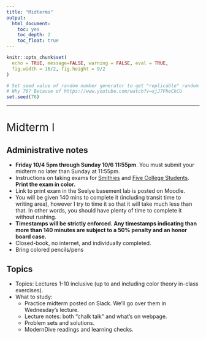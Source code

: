 ```yaml
---
title: "Midterms"
output:
  html_document:
    toc: yes
    toc_depth: 2
    toc_float: true
---
```


```r
knitr::opts_chunk$set(
  echo = TRUE, message=FALSE, warning = FALSE, eval = TRUE, 
  fig.width = 16/2, fig.height = 9/2
)

# Set seed value of random number generator to get "replicable" random numbers.
# Why 76? Because of https://www.youtube.com/watch?v=xjJ7FheCkCU
set.seed(76)
```

<!--
{target="_blank"}
-->

<style>
h1{font-weight: 400;}
</style>



***



# Midterm I {#midtermI}

## Administrative notes

* **Friday 10/4 5pm through Sunday 10/6 11:55pm**. You must submit your midterm no later than Sunday at 11:55pm.
* Instructions on taking exams for [Smithies](https://sophia.smith.edu/edtech/documentation/print-an-exam-from-the-direct-to-queue-application/){target="_blank"} and [Five College Students](https://sophia.smith.edu/edtech/documentation/special-instructions-for-five-college-and-high-school-students-using-direct-to-queue-exam-printing/){target="_blank"}. **Print the exam in color.**
* Link to print exam in the Seelye basement lab is posted on Moodle.
* You will be given 140 mins to complete it (including transit time to writing area), however I try to time it so that it will take much less than that. In other words, you should have plenty of time to complete it without rushing.
* **Timestamps will be strictly enforced. Any timestamps indicating than more than 140 minutes are subject to a 50% penalty and an honor board case.**
* Closed-book, no internet, and individually completed.
* Bring colored pencils/pens


## Topics
    
* Topics: Lectures 1-10 inclusive (up to and including color theory in-class exercises).
* What to study:
    + Practice midterm posted on Slack. We'll go over them in Wednesday's lecture.
    + Lecture notes: both "chalk talk" and what's on webpage. 
    + Problem sets and solutions.
    + ModernDive readings and learning checks.
